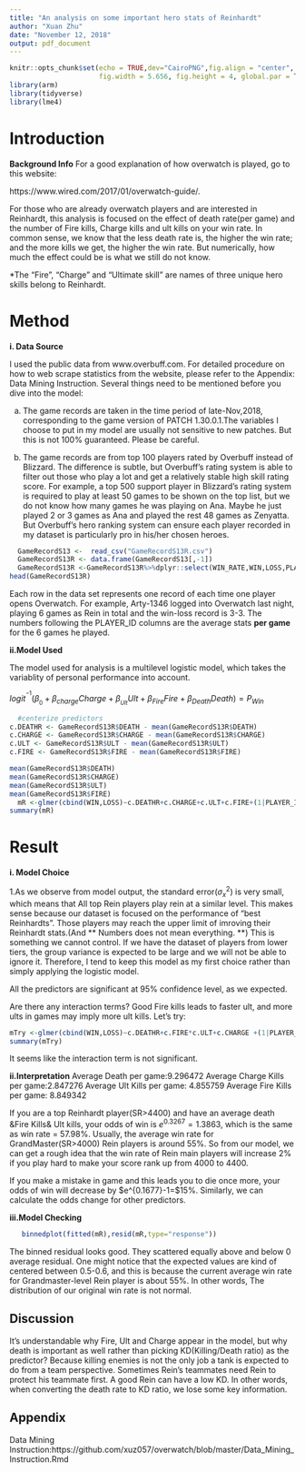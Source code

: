 ---
title: "An analysis on some important hero stats of Reinhardt"
author: "Xuan Zhu"
date: "November 12, 2018"
output: pdf_document
---

```{r setup, include=FALSE}
knitr::opts_chunk$set(echo = TRUE,dev="CairoPNG",fig.align = "center", 
                      fig.width = 5.656, fig.height = 4, global.par = TRUE)
library(arm)
library(tidyverse)
library(lme4)
```

# Introduction
**Background Info**
   For a good explanation of how overwatch is played, go to this website:
   
   https://www.wired.com/2017/01/overwatch-guide/.
   
   For those who are already overwatch players and are interested in Reinhardt, this analysis is focused on the effect of death rate(per game) and the number of Fire kills, Charge kills and ult kills on your win rate. In common sense, we know that the less death rate is, the higher the win rate; and the more kills we get, the higher the win rate. But numerically, how much the effect could be is what we still do not know.
   
   *The "Fire", "Charge" and "Ultimate skill" are names of three unique hero skills belong to Reinhardt.
   
# Method

**i. Data Source** 

  I used the public data from www.overbuff.com. For detailed procedure on how to web scrape statistics from the website, please refer to the Appendix: Data Mining Instruction. Several things need to be mentioned before you dive into the model:
 
  a) The game records are taken in the time period of late-Nov,2018, corresponding to the game version of PATCH 1.30.0.1.The variables I choose to put in my model are usually not sensitive to new patches. But this is not 100% guaranteed. Please be careful.

  b) The game records are from top 100 players rated by Overbuff instead of Blizzard. The difference is subtle, but Overbuff's rating system is able to filter out those who play a lot and get a relatively stable high skill rating score. For example, a top 500 support player in Blizzard's rating system is required to play at least 50 games to be shown on the top list, but we do not know how many games he was playing on Ana. Maybe he just played 2 or 3 games as Ana and played the rest 48 games as Zenyatta. But Overbuff's hero ranking system can ensure each player recorded in my dataset is particularly pro in his/her chosen heroes.
  
```{r echo=FALSE, message=FALSE, warning=FALSE}
  GameRecordS13 <-  read_csv("GameRecordS13R.csv")
  GameRecordS13R <- data.frame(GameRecordS13[,-1])
  GameRecordS13R <-GameRecordS13R%>%dplyr::select(WIN_RATE,WIN,LOSS,PLAYER_ID,DEATH,CHARGE,ULT,FIRE) #remove weird records
head(GameRecordS13R)
```
  

Each row in the data set represents one record of each time one player opens Overwatch. For example, Arty-1346 logged into Overwatch last night, playing 6 games as Rein in total and the win-loss record is 3-3. The numbers following the PLAYER_ID columns are the average stats **per game** for the 6 games he played.
    
  **ii.Model Used** 

The model used for analysis is a multilevel logistic model, which takes the variablity of personal performance into account.
    
$logit^{^{-1}}(\beta _{_{0}}+\beta_{charge}Charge+\beta_{_{Ult}}Ult+\beta_{Fire}Fire+\beta_{Death}Death)= P_{Win}$
    
```{r echo=FALSE, message=FALSE, warning=FALSE}
  #centerize predictors
c.DEATHR <- GameRecordS13R$DEATH - mean(GameRecordS13R$DEATH)
c.CHARGE <- GameRecordS13R$CHARGE - mean(GameRecordS13R$CHARGE)
c.ULT <- GameRecordS13R$ULT - mean(GameRecordS13R$ULT)
c.FIRE <- GameRecordS13R$FIRE - mean(GameRecordS13R$FIRE)

mean(GameRecordS13R$DEATH)
mean(GameRecordS13R$CHARGE)
mean(GameRecordS13R$ULT)
mean(GameRecordS13R$FIRE)
  mR <-glmer(cbind(WIN,LOSS)~c.DEATHR+c.CHARGE+c.ULT+c.FIRE+(1|PLAYER_ID), data=GameRecordS13R,family=binomial(logit))
summary(mR)

```
    

# Result
**i. Model Choice**

1.As we observe from model output, the standard error($\sigma_x^2$) is very small, which means that All top Rein players play rein at a similar level. This makes sense because our dataset is focused on the performance of "best Reinhardts". Those players may reach the upper limit of imroving their Reinhardt stats.(And ** Numbers does not mean everything. **) This is something we cannot control. If we have the dataset of players from lower tiers, the group variance is expected to be large and we will not be able to ignore it. Therefore, I tend to keep this model as my first choice rather than simply applying the logistic model.

All the predictors are significant at 95% confidence level, as we expected. 

Are there any interaction terms? Good Fire kills leads to faster ult, and more ults in games may imply more ult kills. Let's try:

```{r echo=FALSE, message=FALSE, warning=FALSE}
mTry <-glmer(cbind(WIN,LOSS)~c.DEATHR+c.FIRE*c.ULT+c.CHARGE +(1|PLAYER_ID), data=GameRecordS13R,family=binomial(logit))
summary(mTry)
```

It seems like the interaction term is not significant.

**ii.Interpretation**
Average Death per game:9.296472
Average Charge Kills per game:2.847276
Average Ult Kills per game: 4.855759
Average Fire Kills per game: 8.849342
 
  If you are a top Reinhardt player(SR>4400) and have an average death &Fire Kills& Ult kills, your odds of win is $e^{0.3267}=1.3863$, which is the same as win rate = 57.98%. Usually, the average win rate for GrandMaster(SR>4000) Rein players is around 55%. So from our model, we can get a rough idea that the win rate of Rein main players will increase 2% if you play hard to make your score rank up from 4000 to 4400.
  
  If you make a mistake in game and this leads you to die once more, your odds of win will decrease by $e^{0.1677}-1=$15%. Similarly, we can calculate the odds change for other predictors.
  
   
**iii.Model Checking**

```{r echo=FALSE}
   binnedplot(fitted(mR),resid(mR,type="response"))
```
     
The binned residual looks good. They scattered equally above and below 0 average residual. One might notice that the expected values are kind of centered between 0.5-0.6, and this is because the current average win rate for Grandmaster-level Rein player is about 55%. In other words, The distribution of our original win rate is not normal.


## Discussion

It's understandable why Fire, Ult and Charge appear in the model, but why death is important as well rather than picking KD(Killing/Death ratio) as the predictor? Because killing enemies is not the only job a tank is expected to do from a team perspective. Sometimes Rein's teammates need Rein to protect his teammate first. A good Rein can have a low KD. In other words, when converting the death rate to KD ratio, we lose some key information.

## Appendix
  Data Mining Instruction:https://github.com/xuz057/overwatch/blob/master/Data_Mining_Instruction.Rmd
